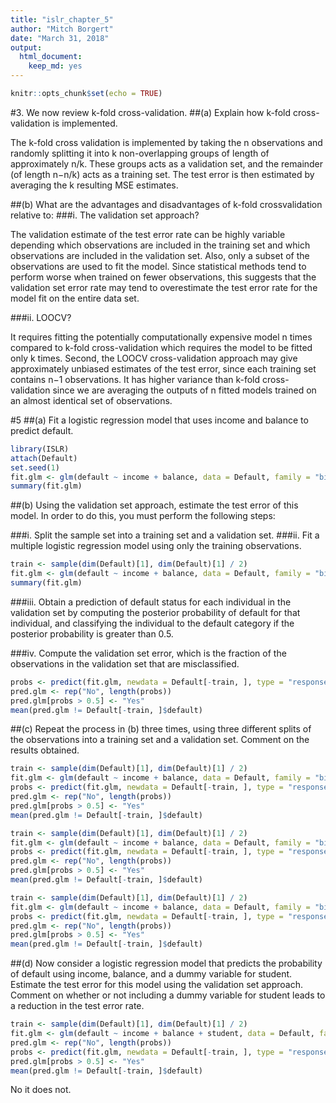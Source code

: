 ```yaml
---
title: "islr_chapter_5"
author: "Mitch Borgert"
date: "March 31, 2018"
output: 
  html_document: 
    keep_md: yes  
---
```


```r
knitr::opts_chunk$set(echo = TRUE)
```

#3. We now review k-fold cross-validation.
##(a) Explain how k-fold cross-validation is implemented.

The k-fold cross validation is implemented by taking the n observations and randomly splitting it into k non-overlapping groups of length of approximately n/k. These groups acts as a validation set, and the remainder (of length n−n/k) acts as a training set. The test error is then estimated by averaging the k resulting MSE estimates.

##(b) What are the advantages and disadvantages of k-fold crossvalidation relative to:
###i. The validation set approach?

The validation estimate of the test error rate can be highly variable depending which observations are included in the training set and which observations are included in the validation set. Also, only a subset of the observations are used to fit the model. Since statistical methods tend to perform worse when trained on fewer observations, this suggests that the validation set error rate may tend to overestimate the test error rate for the model fit on the entire data set.

###ii. LOOCV?

It requires fitting the potentially computationally expensive model n times compared to k-fold cross-validation which requires the model to be fitted only k times. Second, the LOOCV cross-validation approach may give approximately unbiased estimates of the test error, since each training set contains n−1 observations. It has higher variance than k-fold cross-validation since we are averaging the outputs of n fitted models trained on an almost identical set of observations.


#5
##(a) Fit a logistic regression model that uses income and balance to predict default.
```r
library(ISLR)
attach(Default)
set.seed(1)
fit.glm <- glm(default ~ income + balance, data = Default, family = "binomial")
summary(fit.glm)
```

##(b) Using the validation set approach, estimate the test error of this
model. In order to do this, you must perform the following steps:

###i. Split the sample set into a training set and a validation set.
###ii. Fit a multiple logistic regression model using only the training observations.
```r
train <- sample(dim(Default)[1], dim(Default)[1] / 2)
fit.glm <- glm(default ~ income + balance, data = Default, family = "binomial", subset = train)
summary(fit.glm)
```

###iii. Obtain a prediction of default status for each individual in the validation set by computing the posterior probability of default for that individual, and classifying the individual to the default category if the posterior probability is greater than 0.5.

###iv. Compute the validation set error, which is the fraction of the observations in the validation set that are misclassified.
```r
probs <- predict(fit.glm, newdata = Default[-train, ], type = "response")
pred.glm <- rep("No", length(probs))
pred.glm[probs > 0.5] <- "Yes"
mean(pred.glm != Default[-train, ]$default)

```

##(c) Repeat the process in (b) three times, using three different splits of the observations into a training set and a validation set. Comment on the results obtained.
```r
train <- sample(dim(Default)[1], dim(Default)[1] / 2)
fit.glm <- glm(default ~ income + balance, data = Default, family = "binomial", subset = train)
probs <- predict(fit.glm, newdata = Default[-train, ], type = "response")
pred.glm <- rep("No", length(probs))
pred.glm[probs > 0.5] <- "Yes"
mean(pred.glm != Default[-train, ]$default)

train <- sample(dim(Default)[1], dim(Default)[1] / 2)
fit.glm <- glm(default ~ income + balance, data = Default, family = "binomial", subset = train)
probs <- predict(fit.glm, newdata = Default[-train, ], type = "response")
pred.glm <- rep("No", length(probs))
pred.glm[probs > 0.5] <- "Yes"
mean(pred.glm != Default[-train, ]$default)

train <- sample(dim(Default)[1], dim(Default)[1] / 2)
fit.glm <- glm(default ~ income + balance, data = Default, family = "binomial", subset = train)
probs <- predict(fit.glm, newdata = Default[-train, ], type = "response")
pred.glm <- rep("No", length(probs))
pred.glm[probs > 0.5] <- "Yes"
mean(pred.glm != Default[-train, ]$default)
```

##(d) Now consider a logistic regression model that predicts the probability of default using income, balance, and a dummy variable for student. Estimate the test error for this model using the validation set approach. Comment on whether or not including a dummy variable for student leads to a reduction in the test error rate.

```r
train <- sample(dim(Default)[1], dim(Default)[1] / 2)
fit.glm <- glm(default ~ income + balance + student, data = Default, family = "binomial", subset = train)
pred.glm <- rep("No", length(probs))
probs <- predict(fit.glm, newdata = Default[-train, ], type = "response")
pred.glm[probs > 0.5] <- "Yes"
mean(pred.glm != Default[-train, ]$default)
```

No it does not.